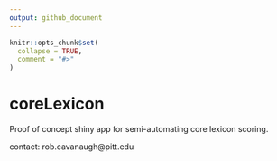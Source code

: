 ```yaml
---
output: github_document
---
```


<!-- README.md is generated from README.Rmd. Please edit that file -->

```r
knitr::opts_chunk$set(
  collapse = TRUE,
  comment = "#>"
)
```

# coreLexicon

<!-- badges: start -->
<!-- badges: end -->

Proof of concept shiny app for semi-automating core lexicon scoring. 

contact: rob.cavanaugh@pitt.edu    
